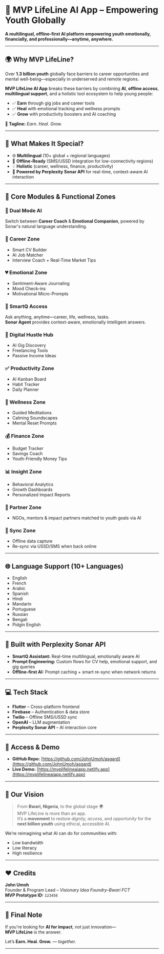 # 🚀 MVP LifeLine AI App – Empowering Youth Globally

**A multilingual, offline-first AI platform empowering youth emotionally, financially, and professionally—anytime, anywhere.**

---

## 🌍 Why MVP LifeLine?

Over **1.3 billion youth** globally face barriers to career opportunities and mental well-being—especially in underserved and remote regions.

**MVP LifeLine AI App** breaks these barriers by combining **AI**, **offline access**, **multilingual support**, and a holistic tool ecosystem to help young people:

- ✅ **Earn** through gig jobs and career tools  
- ✅ **Heal** with emotional tracking and wellness prompts  
- ✅ **Grow** with productivity boosters and AI coaching  

**🎯 Tagline:** *Earn. Heal. Grow.*

---

## 📲 What Makes It Special?

- 🌐 **Multilingual** (10+ global + regional languages)  
- 📶 **Offline-Ready** (SMS/USSD integration for low-connectivity regions)  
- 💡 **Holistic** (career, wellness, finance, productivity)  
- 🤖 **Powered by Perplexity Sonar API** for real-time, context-aware AI interaction  

---

## 🧩 Core Modules & Functional Zones

### 🧠 Dual Mode AI  
Switch between **Career Coach** & **Emotional Companion**, powered by Sonar's natural language understanding.

### 📁 Career Zone  
- Smart CV Builder  
- AI Job Matcher  
- Interview Coach + Real-Time Market Tips  

### 💔 Emotional Zone  
- Sentiment-Aware Journaling  
- Mood Check-ins  
- Motivational Micro-Prompts  

### 🤖 SmartQ Access  
Ask anything, anytime—career, life, wellness, tasks.  
**Sonar Agent** provides context-aware, emotionally intelligent answers.

### 💼 Digital Hustle Hub  
- AI Gig Discovery  
- Freelancing Tools  
- Passive Income Ideas

### ✅ Productivity Zone  
- AI Kanban Board  
- Habit Tracker  
- Daily Planner

### 🧘 Wellness Zone  
- Guided Meditations  
- Calming Soundscapes  
- Mental Reset Prompts

### 💰 Finance Zone  
- Budget Tracker  
- Savings Coach  
- Youth-Friendly Money Tips

### 📊 Insight Zone  
- Behavioral Analytics  
- Growth Dashboards  
- Personalized Impact Reports

### 🤝 Partner Zone  
- NGOs, mentors & impact partners matched to youth goals via AI

### 🔄 Sync Zone  
- Offline data capture  
- Re-sync via USSD/SMS when back online

---

## 🌐 Language Support (10+ Languages)

- English  
- French  
- Arabic  
- Spanish  
- Hindi  
- Mandarin  
- Portuguese  
- Russian  
- Bengali  
- Pidgin English  

---

## 🧠 Built with Perplexity Sonar API

- **SmartQ Assistant:** Real-time multilingual, emotionally aware AI  
- **Prompt Engineering:** Custom flows for CV help, emotional support, and gig queries  
- **Offline-first AI:** Prompt caching + smart re-sync when network returns

---

## 💻 Tech Stack

- **Flutter** – Cross-platform frontend  
- **Firebase** – Authentication & data store  
- **Twilio** – Offline SMS/USSD sync  
- **OpenAI** – LLM augmentation  
- **Perplexity Sonar API** – AI interaction core  

---

## 🔗 Access & Demo

- **GitHub Repo:** [https://github.com/JohnUmoh/asgard](https://github.com/JohnUmoh/asgard)  
- **Live Demo:** [https://mvplifelineaiapp.netlify.app](https://mvplifelineaiapp.netlify.app)

---

## 🎯 Our Vision

> From **Bwari, Nigeria**, to the global stage 🌍  
> MVP LifeLine is more than an app.  
> It’s a **movement** to restore *dignity, access,* and *opportunity* for the **next billion youth** using ethical, accessible AI.

We’re reimagining what AI can do for communities with:
- Low bandwidth  
- Low literacy  
- High resilience  

---

## ❤️ Credits

**John Umoh**  
Founder & Program Lead – *Visionary Idea Foundry–Bwari FCT*  
**MVP Prototype ID:** `123456`  

---

## 🎤 Final Note

If you're looking for **AI for impact**, not just innovation—  
**MVP LifeLine** is the answer.  

Let’s **Earn. Heal. Grow.** — *together.*

---

